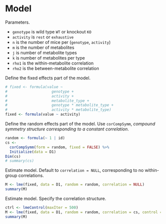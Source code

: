 # Model

Parameters.

* `genotype` is wild type `WT` or knockout `KO`
* `activity` is `rest` or `exhaustive`
* `n` is the number of mice per (`genotype`, `activity`)
* `m` is the number of metabolites
* `j` is number of metabolite types
* `k` is number of metabolites per type
* `rho1` is the within-metabolite correlation
* `rho2` is the between-metabolite correlation

Define the fixed effects part of the model.

```r
# fixed <- formula(value ~
#                    genotype +
#                    activity +
#                    metabolite_type +
#                    genotype * metabolite_type +
#                    activity * metabolite_type)
fixed <- formula(value ~ activity)
```

Define the random effects part of the model.
Use `corCompSymm`, *compound symmetry structure corresponding to a constant correlation*.

```r
random <- formula(~ 1 | id)
cs <-
  corCompSymm(form = random, fixed = FALSE) %>%
  Initialize(data = D1)
Dim(cs)
# summary(cs)
```

Estimate model.
Default to `correlation = NULL`, corresponding to no within-group correlations.

```r
M <- lme(fixed, data = D1, random = random, correlation = NULL)
summary(M)
```

Estimate model.
Specify the correlation structure.

```r
ctrl <- lmeControl(maxIter = 500)
M <- lme(fixed, data = D1, random = random, correlation = cs, control = ctrl)
summary(M)
```
